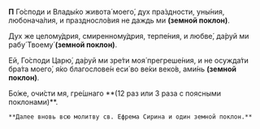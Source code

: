 **П** Го́споди и Влады́ко живота́ моего́, дух пра́здности, уны́ния, любонача́лия, и праздносло́вия не даждь ми **(земной поклон)**.

Дух же целому́дрия, смиренному́дрия, терпе́ния, и любве́, да́руй ми рабу́ Твоему́ **(земной поклон)**.

Ей, Го́споди Царю́, да́руй ми зре́ти моя́ прегреше́ния, и не осужда́ти бра́та моего́, я́ко благослове́н еси́ во ве́ки веко́в, ами́нь **(земной поклон)**.

<If condition={!props.chinProshenija}>
    Бо́же, очи́сти мя, гре́шнаго **(12 раз или 3 раза с поясными поклонами)**.

    **Далее вновь всю молитву св. Ефрема Сирина и один земной поклон.**

</If>
